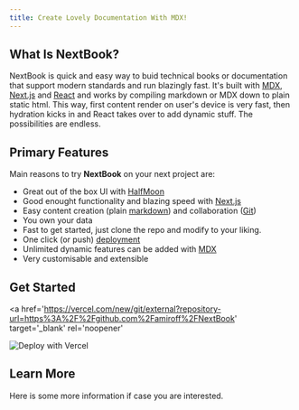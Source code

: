 ```yaml
---
title: Create Lovely Documentation With MDX!
---
```



## What Is NextBook?

NextBook is quick and easy way to buid technical books or documentation that support modern standards and run blazingly fast. It's built with [MDX](https://mdxjs.com/), [Next.js](https://nextjs.org/) and [React](https://reactjs.org/) and works by compiling markdown or MDX down to plain static html. This way, first content render on user's device is very fast, then hydration kicks in and React takes over to add dynamic stuff. The possibilities are endless.

## Primary Features

Main reasons to try **NextBook** on your next project are:

- Great out of the box UI with [HalfMoon](https://www.gethalfmoon.com/)
- Good enought functionality and blazing speed with [Next.js](https://nextjs.org/)
- Easy content creation (plain [markdown](https://www.markdownguide.org/)) and collaboration ([Git](https://github.com/))
- You own your data
- Fast to get started, just clone the repo and modify to your liking.
- One click (or push) [deployment](https://vercel.com/new)
- Unlimited dynamic features can be added with [MDX](https://mdxjs.com/)
- Very customisable and extensible

## Get Started

<a
  href='https://vercel.com/new/git/external?repository-url=https%3A%2F%2Fgithub.com%2Famiroff%2FNextBook'
  target='_blank'
  rel='noopener'
>
  <img src='https://vercel.com/button' alt='Deploy with Vercel' className='raw' />
</a>

## Learn More

Here is some more information if case you are interested.

<TOC />

